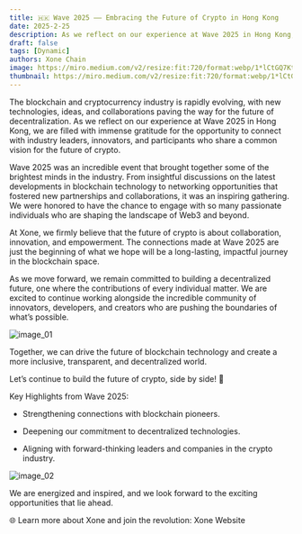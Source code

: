 ```yaml
---
title: 🇭🇰 Wave 2025 —— Embracing the Future of Crypto in Hong Kong
date: 2025-2-25
description: As we reflect on our experience at Wave 2025 in Hong Kong, we are filled with immense gratitude for the opportunity to connect with industry leaders, innovators, and participants who share a common vision for the future of crypto.
draft: false
tags: [Dynamic]
authors: Xone Chain
image: https://miro.medium.com/v2/resize:fit:720/format:webp/1*lCtGQ7Kt13AiYM4G3RLpmg@2x.jpeg
thumbnail: https://miro.medium.com/v2/resize:fit:720/format:webp/1*lCtGQ7Kt13AiYM4G3RLpmg@2x.jpeg
---
```



The blockchain and cryptocurrency industry is rapidly evolving, with new technologies, ideas, and collaborations paving the way for the future of decentralization. As we reflect on our experience at Wave 2025 in Hong Kong, we are filled with immense gratitude for the opportunity to connect with industry leaders, innovators, and participants who share a common vision for the future of crypto.

Wave 2025 was an incredible event that brought together some of the brightest minds in the industry. From insightful discussions on the latest developments in blockchain technology to networking opportunities that fostered new partnerships and collaborations, it was an inspiring gathering. We were honored to have the chance to engage with so many passionate individuals who are shaping the landscape of Web3 and beyond.

At Xone, we firmly believe that the future of crypto is about collaboration, innovation, and empowerment. The connections made at Wave 2025 are just the beginning of what we hope will be a long-lasting, impactful journey in the blockchain space.

As we move forward, we remain committed to building a decentralized future, one where the contributions of every individual matter. We are excited to continue working alongside the incredible community of innovators, developers, and creators who are pushing the boundaries of what’s possible.

<Image src="https://miro.medium.com/v2/resize:fit:720/format:webp/1*QGhs1ENMgDA_SUezmhmrVg@2x.jpeg" alt="image_01" width={1200} height={800} layout="responsive" />

Together, we can drive the future of blockchain technology and create a more inclusive, transparent, and decentralized world.

Let’s continue to build the future of crypto, side by side! 🚀

Key Highlights from Wave 2025:

- Strengthening connections with blockchain pioneers.

- Deepening our commitment to decentralized technologies.

- Aligning with forward-thinking leaders and companies in the crypto industry.

<Image src="https://miro.medium.com/v2/resize:fit:720/format:webp/1*34aJokdeKHQ9WI8ehSHV_g@2x.jpeg" alt="image_02" width={1200} height={800} layout="responsive" />

We are energized and inspired, and we look forward to the exciting opportunities that lie ahead.

🌐 Learn more about Xone and join the revolution: <Link className='text-primaryHue' isExternal showAnchorIcon href="https://xone.org">Xone Website</Link>